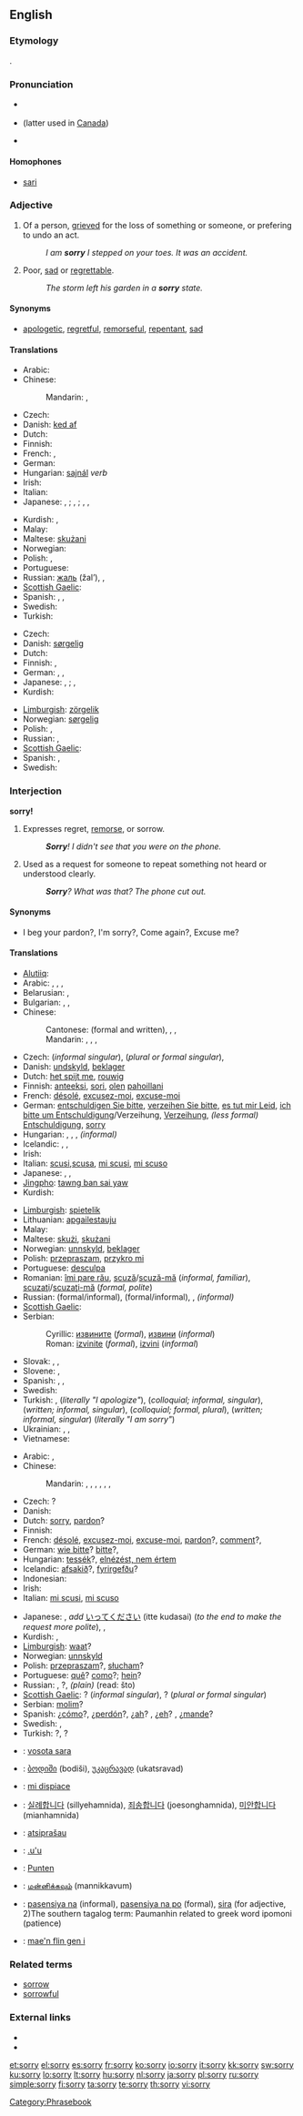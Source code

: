 ==English==

{{rank|example|class|century|985|sorry|share|working|breath}}

===Etymology===
{{etyl|ang}} {{term|sarig|sāriġ|lang=ang}}.

===Pronunciation===
* {{a|RP}} {{IPA|/ˈsɒri/}}
* {{a|US}} {{IPA|/ˈsɑːri/|/ˈsɔːri/}} (latter used in [[Canadian English|Canada]])
* {{audio|en-us-sorry.ogg|Audio (US)}}

====Homophones====
* [[sari]]

===Adjective===
{{en-adj|sorri|er}}

# Of a person, [[grieved]] for the loss of something or someone, or prefering to undo an act.
#: ''I am '''sorry''' I stepped on your toes.  It was an accident.''
# Poor, [[sad]] or [[regrettable]].
#: ''The storm left his garden in a '''sorry''' state.''

====Synonyms====
* {{sense|possessing sorrow or regret}} [[apologetic]], [[regretful]], [[remorseful]], [[repentant]], [[sad]]

====Translations====
{{trans-top|grieved for the loss of some good, or prefering to undo an act}}
* Arabic: {{t|ar|آسف|tr='aasif|sc=Arab}}
* Chinese:
*: Mandarin: {{t-|cmn|遺憾|sc=Hani|xs=Mandarin}},  {{t-|cmn|遗憾|tr=yíhàn|sc=Hani|xs=Mandarin}}
* Czech: {{t-|cs|zarmoucený|m}}
* Danish: [[ked af]]
* Dutch: {{t+|nl|spijten}}
* Finnish: {{t-|fi|pahoillaan}}
* French: {{t+|fr|désolé|m}},  {{t+|fr|désolée|f}}
* German: {{qualifier|lit. "It causes me pain"}} {{t|de|Es tut mir leid}}
* Hungarian: [[sajnál]] ''verb''
* Irish: {{t-|ga|brónach|xs=Irish}}
* Italian: {{t+|it|scusa}}
* Japanese: {{qualifier|disagree one's mistake}} {{t-|ja|残念な|tr=zannen na|sc=Jpan}}, {{t-|ja|遺憾な|tr=ikan na|sc=Jpan}}; {{qualifier|agree one's mistake}} {{t|ja|すまない|tr=sumanai|sc=Jpan}}, {{t|ja|申し訳ない|tr=moushiwakenai|sc=Jpan}}; {{qualifier|regret}} {{t-|ja|残念な|tr=zannen na|sc=Jpan}}, {{t-|ja|遺憾な|tr=ikan na|sc=Jpan}}, {{t-|ja|恐縮な|tr=kyōshuku na|sc=Jpan}}
{{trans-mid}}
* Kurdish: {{ku-Arab|[[خه‌جاڵه‌ت]]}}, {{ku-Arab|[[لێبوردن]]}}
* Malay: {{t-|ms|maaf|xs=Malay}}
* Maltese: [[skużani]]
* Norwegian: {{t+|no|lei}}
* Polish: {{t+|pl|przepraszam}}, {{t-|pl|przykro mi}}
* Portuguese: {{t+|pt|desculpa}}
* Russian: [[жаль]] (žal’),  {{t|ru|сожалеющий|tr=sožaléjuščij|sc=Cyrl}},  {{t|ru|огорчённый|tr=ogorčónnyj|sc=Cyrl}}
* [[Scottish Gaelic]]: {{t-|gd|duilich|xs=Scottish Gaelic}}
* Spanish: {{t+|es|disculpa}}, {{t-|es|disculpe}}, {{t-|es|discúlpame}}
* Swedish: {{t+|sv|ledsen}}
* Turkish: {{t+|tr|üzgün}}
{{trans-bottom}}

{{trans-top|poor, regrettable}}
* Czech: {{t-|cs|žalostný|m}}
* Danish: [[sørgelig]]
* Dutch: {{t+|nl|spijtig}}
* Finnish: {{t+|fi|surkea}}, {{t+|fi|surullinen}}
* German: {{t-|de|beklagenswert}}, {{t+|de|armselig}}, {{t+|de|traurig}}
* Japanese: {{qualifier|poor}} {{t|ja|気の毒な|tr=kinodoku na|sc=Jpan}}, {{t-|ja|かわいそうな|tr=kawaisō na|sc=Jpan}}; {{qualifier|regrettable}} {{t-|ja|残念な|tr=zannen na|sc=Jpan}}, {{t-|ja|遺憾な|tr=ikan na|sc=Jpan}}
* Kurdish: {{t+|ku|په‌شیمان|sc=ku-Arab}}
{{trans-mid}}
* [[Limburgish]]: [[zörgelik]]
* Norwegian: [[sørgelig]]
* Polish: {{t+|pl|przykry}}, {{t-|pl|żałosny}}
* Russian: {{t+|ru|жалкий|tr=žálkij|sc=Cyrl}}, {{t+|ru|плачевный|tr=plačévnyj|sc=Cyrl}}
* [[Scottish Gaelic]]: {{t-|gd|truagh|xs=Scottish Gaelic}}
* Spanish: {{t-|es|lo siento}}, {{t+|es|pobre|m|f}}
* Swedish: {{t+|sv|sorglig}}
{{trans-bottom}}

===Interjection===
'''sorry!'''

# Expresses regret, [[remorse]], or sorrow.
#: '''''Sorry'''!  I didn't see that you were on the phone.''
# Used as a request for someone to repeat something not heard or understood clearly.
#: '''''Sorry'''?  What was that?  The phone cut out.''

====Synonyms====
* {{sense|request to repeat}} I beg your pardon?, I'm sorry?, Come again?, Excuse me? {{US}}

====Translations====
{{trans-top|expression of regret or sorrow}}
* [[Alutiiq]]: {{tø|ems|kingun'inartua}}
* Arabic: {{t|ar|آسف|m|tr='aasif|sc=Arab}},  {{t|ar|آسفة|f|tr='aasifa|sc=Arab}}, {{t|ar|أنا آسف|m|tr='ána 'aasif|sc=Arab}},  {{t|ar|أنا آسفة|f|tr='ána 'aasifa|sc=Arab}}
* Belarusian: {{qualifier|formal}} {{t|be|выбачайце|tr=vybačájce|sc=Cyrl}},  {{qualifier|informal}} {{t|be|выбачай|tr=vybačáj|sc=Cyrl}}
* Bulgarian: {{qualifier|formal}} {{t|bg|извинете|tr=izvenete|sc=Cyrl}},  {{qualifier|informal}} {{t|bg|извине|tr=izvene|sc=Cyrl}},  {{t|bg|съжалявам|tr=săžaljavam|sc=Cyrl}}
* Chinese:
*: Cantonese: {{tø|yue|對不起|tr=deui3 bat1 hei2}} (formal and written), {{tø|yue|對唔住|tr=deui3 m4 jyu6}},  {{tø|yue|唔好意思|tr=m4 hou2 yi3 si1}},  {{tø|yue|唔該|tr=m4 goi1}}
*: Mandarin: {{t|zh|對不起|sc=Hani}},  {{t|zh|对不起|tr=duìbùqǐ|sc=Hani}},  {{t|zh|抱歉|tr=bàoqiàn|sc=Hani}},  {{t|zh|不好意思|tr=bù hǎoyìsi|sc=Hani}}
* Czech: {{t-|cs|promiň}} (''informal singular''), {{t-|cs|promiňte}} (''plural or formal singular''),  {{t|cs|pardon}}
* Danish: [[undskyld]], [[beklager]]
* Dutch: [[het spijt me]], [[rouwig]]
* Finnish: [[anteeksi]], [[sori]], [[olla|olen]] [[pahoillaan|pahoillani]]
* French: [[désolé]], [[excusez-moi]], [[excuse-moi]]
* German: [[entschuldigen Sie bitte]], [[verzeihen Sie bitte]], [[es tut mir Leid]], [[ich bitte um Entschuldigung]]/Verzeihung, [[Verzeihung]], ''(less formal)'' [[Entschuldigung]], [[sorry]]
* Hungarian: {{t|hu|elnézést}}, {{t|hu|elnézést kérek}}, {{t|hu|bocsánat}}, {{t-|hu|bocs}} ''(informal)''
* Icelandic: {{t+|is|fyrirgefðu}}, {{t-|is|afsakið}}, {{t-|is|fyrirgefðu mér}}
* Irish: {{t|ga|tá brón orm|xs=Irish}}
* Italian: [[scusi]],[[scusa]], [[mi scusi]], [[mi scuso]]
* Japanese: {{t-|ja|すみません|tr=sumimasen|sc=Jpan}}, {{t+|ja|ごめんなさい|tr=gomennasai|sc=Jpan}},  {{t|ja|失礼しました|tr=shitsurei-shimashita|sc=Jpan}}
* [[Jingpho]]: [[tawng ban sai yaw]]
* Kurdish: {{ku-Arab|[[ببووره‌]]}}
{{trans-mid}}
* [[Limburgish]]: [[spietelik]]
* Lithuanian: [[apgailestauju]]
* Malay: {{t-|ms|maaf|xs=Malay}}
* Maltese: [[skużi]], [[skużani]]
* Norwegian: [[unnskyld]], [[beklager]]
* Polish: [[przepraszam]], [[przykro mi]]
* Portuguese: [[desculpa]]
* Romanian: [[îmi pare rău]], [[scuză]]/[[scuză-mă]] (''informal, familiar''), [[scuzaţi]]/[[scuzaţi-mă]] (''formal, polite'')
* Russian: {{t|ru|простить|alt=простите/прости|tr=prostíte/prostí|sc=Cyrl}} (formal/informal), {{t|ru|извинить|alt=извините/извини|tr=izviníte/izviní|sc=Cyrl}} (formal/informal), {{t|ru|прошу прощения|tr=prošú proščénija|sc=Cyrl}}, ''(informal)'' {{t|ru|извиниться|alt=извиняюсь|tr=izvinjájus’|sc=Cyrl}}
* [[Scottish Gaelic]]: {{t-|gd|tha mi duilich|xs=Scottish Gaelic}}
* Serbian:
*: Cyrillic: [[извините]] (''formal''), [[извини]] (''informal'')
*: Roman: [[izvinite]] (''formal''), [[izvini]] (''informal'')
* Slovak: {{qualifier|formal}} {{t|sk|prepáčte}},  {{qualifier|informal}} {{t|sk|prepáč}},  {{t|sk|bohužiaľ}}
* Slovene: {{qualifier|formal}} {{t|sl|oprostite}},  {{qualifier|informal}} {{t|sl|oprosti}}
* Spanish: {{t-|es|discúlpame}}, {{t-|es|perdóname}}, {{t-|es|lo siento}}
* Swedish: {{t-|sv|förlåt}}
* Turkish: {{t+|tr|pardon}},  {{t|tr|özür dilerim}} (''literally "I apologize"''),  {{t|tr|afedersin}} (''colloquial; informal, singular''), {{t|tr|affedersin}} (''written; informal, singular''), {{t|tr|afedersiniz}} (''colloquial; formal, plural''), {{t|tr|affedersiniz}} (''written; informal, singular'') {{t|tr|üzgünüm}} (''literally "I am sorry"'')
* Ukrainian: {{qualifier|formal}} {{t|uk|пробачте|tr=probáčte|sc=Cyrl}},  {{qualifier|informal}} {{t|uk|пробач|tr=probáč|sc=Cyrl}},  {{t|uk|перепрошую|tr=perepróšuju|sc=Cyrl}}
* Vietnamese: {{t+|vi|xin lỗi|xs=Vietnamese}}
{{trans-bottom}}

{{trans-top|request to repeat}}
* Arabic: {{t|ar|عفوا|tr=`áfwan!|alt=عفواً!|sc=Arab}},  {{t|ar|ماذا قلت|tr=maadha qúlta? (to m.) / maadha qúlti? (to f.)|alt=ماذا قلت؟|sc=Arab}}
* Chinese:
*: Mandarin: {{t|zh|請再説一遍|sc=Hani}},  {{t|zh|请再说一遍|tr=qǐng zài shuō yíbiàn|sc=Hani}}, {{qualifier|less formal}} {{t|zh|再説一遍|sc=Hani}},  {{t|zh|再说一遍|tr=zài shuō yíbiàn|sc=Hani}},  {{qualifier|plain}} {{t|zh|什麼|alt=什麼?|sc=Hani}},  {{t|zh|什么|tr=shénme|alt=什么？|sc=Hani}},  {{t|zh|哦|tr=é?|alt=哦？|sc=Hani}}
* Czech: {{t+|cs|prosím}}?
* Danish: {{t+|da|undskyld}}
* Dutch: [[sorry]], [[pardon]]?
* Finnish: {{t+|fi|anteeksi}}
* French: [[désolé]], [[excusez-moi]], [[excuse-moi]], [[pardon]]?, [[comment]]?,  {{qualifier|plain}} {{t|fr|quoi}}
* German: [[wie bitte]]? [[bitte]]?,  {{qualifier|plain}} {{t|de|wie}}
* Hungarian: [[tessék]]?, [[elnézést, nem értem]]
* Icelandic: [[afsakið]]?, [[fyrirgefðu]]?
* Indonesian: {{t-|id|maaf|xs=Indonesian}}
* Irish: {{t|ga|gabh mo leithscéal|xs=Irish}}
* Italian: [[mi scusi]], [[mi scuso]]
{{trans-mid}}
* Japanese: {{t-|ja|もう一回|tr=[[もういっかい]], mō ikkai|sc=Jpan}}, {{t+|ja|もう一度|tr=[[もういちど]], mō ichido|sc=Jpan}} ''add'' [[いってください]] (itte kudasai) (''to the end to make the request more polite''), {{qualifier|plain}} {{t|ja|何|tr=なに？, nani?|alt=何？|sc=Jpan}}, {{t|ja|え|tr=e?|alt=え？|sc=Jpan}}
* Kurdish: {{ku-Arab|[[ببووره‌]]}}, {{ku-Arab|[[به‌ڵێ]]}}
* [[Limburgish]]: [[waat]]?
* Norwegian: [[unnskyld]]
* Polish: [[przepraszam]]?, [[słucham]]?
* Portuguese: [[quê]]? [[como#Portuguese|como]]?; [[hein]]?
* Russian: {{t|ru|прошу прощения|tr=prošú proščénija|sc=Cyrl}}, {{t|ru|что вы сказали|tr=što vy skazáli|sc=Cyrl}}?,  ''(plain)'' {{t|ru|что|tr=čto?|alt=что?|sc=Cyrl}} (read: što)
* [[Scottish Gaelic]]: {{t-|gd|b' àill leat|xs=Scottish Gaelic}}? (''informal singular''), {{t-|gd|b' àill leibh|xs=Scottish Gaelic}}? (''plural or formal singular'')
* Serbian: [[molim]]?
* Spanish: ¿[[cómo]]?, ¿[[perdón]]?, ¿[[ah#Spanish|ah]]? {{italbrac|Colombia|Puerto Rico|Venezuela|colloquial}}, ¿[[eh#Spanish|eh]]?  {{italbrac|Cuba|Spain|colloquial}}, ¿[[mande]]? {{italbrac|Mexico|colloquial}}
* Swedish: {{t-|sv|ursäkta}}, {{t-|sv|förlåt}}
* Turkish: {{t+|tr|pardon}}?,  {{t|tr|efendim}}?
{{trans-bottom}}

{{checktrans-top}}
* {{ttbc|Fijian}}: [[vosota sara]]
* {{ttbc|Georgian}}: [[ბოდიში]] (bodiši), [[უკაცრავად]] (ukatsravad)
* {{ttbc|Italian}}: [[mi dispiace]]
* {{ttbc|Korean}}: [[실례합니다]] (sillyehamnida), [[죄송합니다]] (joesonghamnida), [[미안합니다]] (mianhamnida)
* {{ttbc|Lithuanian}}: [[atsiprašau]]
{{checktrans-mid}}
* {{ttbc|Lojban}}: [[.u'u]]
* {{ttbc|Sudanese}}: [[Punten]]
* {{ttbc|Tamil}}: [[மன்னிக்கவும்]] (mannikkavum)
* {{ttbc|Tagalog}}: [[pasensiya na]] (informal), [[pasensiya na po]] (formal), [[sira]] (for adjective, 2)The southern tagalog term: Paumanhin related to greek word ipomoni (patience)
* {{ttbc|Welsh}}: [[mae'n flin gen i]]
{{checktrans-bottom}}

===Related terms===
* [[sorrow]]
* [[sorrowful]]

===External links===
* {{R:Webster 1913}}
* {{R:Century 1911}}

[[Category:Phrasebook]]

[[et:sorry]]
[[el:sorry]]
[[es:sorry]]
[[fr:sorry]]
[[ko:sorry]]
[[io:sorry]]
[[it:sorry]]
[[kk:sorry]]
[[sw:sorry]]
[[ku:sorry]]
[[lo:sorry]]
[[lt:sorry]]
[[hu:sorry]]
[[nl:sorry]]
[[ja:sorry]]
[[pl:sorry]]
[[ru:sorry]]
[[simple:sorry]]
[[fi:sorry]]
[[ta:sorry]]
[[te:sorry]]
[[th:sorry]]
[[vi:sorry]]